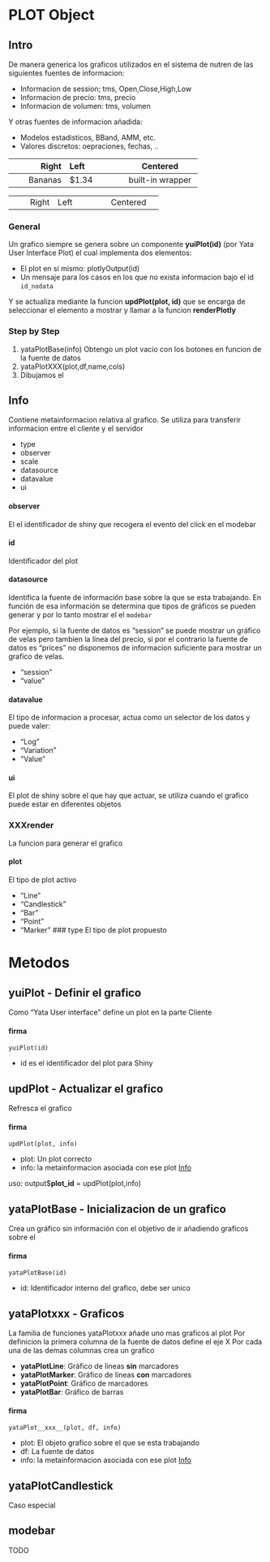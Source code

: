 # PLOT Object
<!--
# Prueba
# Just a few tests with `r fa("font-awesome-logo-full", fill = "forestgreen")`

It works well in headings...

# `r fa("r-project", fill = "steelblue")` H1 Heading

## `r fa("r-project", fill = "steelblue")` H2 Heading

### `r fa("r-project", fill = "steelblue")` H3 Heading

#### `r fa("r-project", fill = "steelblue")` H4 Heading

##### `r fa("r-project", fill = "steelblue")` H5 Heading

-->

## Intro

De manera generica los graficos utilizados en el sistema de nutren de las siguientes fuentes de informacion:

- Informacion de session; tms, Open,Close,High,Low
- Informacion de precio:  tms, precio
- Informacion de volumen: tms, volumen

Y otras fuentes de informacion añadida:

- Modelos estadisticos, BBand, AMM, etc.
- Valores discretos: oepraciones, fechas, ..


+---------------+---------------+--------------------+
| Right         | Left          | Centered           |
+==============:+:==============+:==================:+
| Bananas       | $1.34         | built-in wrapper   |
+---------------+---------------+--------------------+


+--------------:+:--------------+:------------------:+
| Right         | Left          | Centered           |
+---------------+---------------+--------------------+



### General

Un grafico siempre se genera sobre un componente **yuiPlot(id)** (por Yata User Interface Plot) el cual implementa dos elementos:

- El plot en si mismo: plotlyOutput(id)
- Un mensaje para los casos en los que no exista informacion bajo el id `id_nodata`

Y se actualiza mediante la funcion **updPlot(plot, id)** que se encarga de seleccionar el elemento a mostrar y llamar a la funcion **renderPlotly**


### Step by Step

1. yataPlotBase(info) Obtengo un plot vacio con los botones en funcion de la fuente de datos
2. yataPlotXXX(plot,df,name,cols)
3. Dibujamos el 

## Info

Contiene metainformacion relativa al grafico. Se utiliza para transferir informacion entre el cliente y el servidor

* type
* observer
* scale
* datasource
* datavalue
* ui

#### observer 
El el identificador de shiny que recogera el evento del click en el modebar

#### id 
Identificador del plot

#### datasource

Identifica la fuente de información base sobre la que se esta trabajando.
En función de esa información se determina que tipos de gráficos se pueden generar y por lo tanto mostrar el el `modebar`

Por ejemplo, si la fuente de datos es "session" se puede mostrar un gráfico de velas pero tambien la linea del precio, si por el contrario la fuente de datos es "prices" no disponemos de informacion suficiente para mostrar un grafico de velas.

- "session"
- "value"

#### datavalue 
El tipo de informacion a procesar, actua como un selector de los datos y puede valer:

- "Log"
- "Variation"
- "Value"

#### ui
El plot de shiny sobre el que hay que actuar, se utiliza cuando el grafico puede estar en diferentes objetos

### XXXrender

La funcion para generar el grafico

#### plot
El tipo de plot activo

- "Line"
- "Candlestick"
- "Bar"
- "Point"
- "Marker"
### type
   El tipo de plot propuesto
   
# Metodos

## yuiPlot - Definir el grafico

Como "Yata User interface" define un plot en la parte Cliente
   
#### firma

`yuiPlot(id)`
   
* id es el identificador del plot para Shiny
   
## updPlot - Actualizar el grafico
   Refresca el grafico

#### firma

`updPlot(plot, info)`

* plot: Un plot correcto
* info: la metainformacion asociada con ese plot [Info]
   
uso: output$__plot_id__ = updPlot(plot,info)

## yataPlotBase - Inicializacion de un grafico

Crea un gráfico sin información con el objetivo de ir añadiendo graficos sobre el

#### firma

`yataPlotBase(id)`

* id: Identificador interno del grafico, debe ser unico

## yataPlotxxx - Graficos

La familia de funciones yataPlotxxx añade uno mas graficos al plot
Por definicion la primera columna de la fuente de datos define el eje X
Por cada una de las demas columnas crea un grafico

* **yataPlotLine**:  Gráfico de lineas **sin** marcadores
* **yataPlotMarker**: Gráfico de lineas **con** marcadores
* **yataPlotPoint**: Gráfico de marcadores
* **yataPlotBar**: Gráfico de barras

#### firma

`yataPlot__xxx__(plot, df, info)`

* plot: El objeto grafico sobre el que se esta trabajando
* df: La fuente de datos
* info: la metainformacion asociada con ese plot [Info]


## yataPlotCandlestick
  Caso especial

## modebar

TODO
